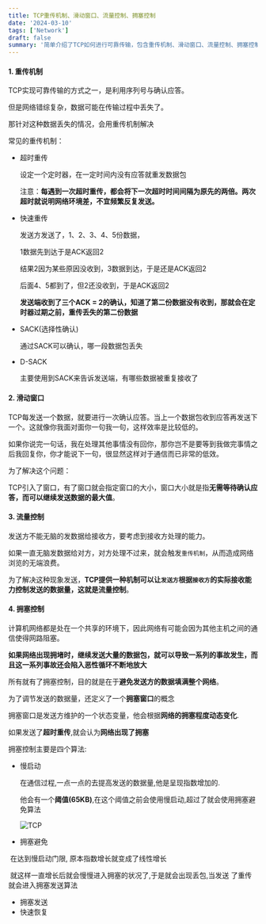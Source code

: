 ```yaml
---
title: TCP重传机制、滑动窗口、流量控制、拥塞控制
date: '2024-03-10'
tags: ['Network']
draft: false
summary: '简单介绍了TCP如何进行可靠传输，包含重传机制、滑动窗口、流量控制、拥塞控制等'
---
```


<TOCInline toc={props.toc} exclude="Introduction" />

#### 1. 重传机制

TCP实现可靠传输的方式之一，是利用序列号与确认应答。

但是网络错综复杂，数据可能在传输过程中丢失了。

那针对这种数据丢失的情况，会用重传机制解决

常见的重传机制：

- 超时重传

  设定一个定时器，在一定时间内没有应答就重发数据包

  注意：**每遇到一次超时重传，都会将下一次超时时间间隔为原先的两倍。两次超时就说明网络环境差，不宜频繁反复发送。**

- 快速重传

  发送方发送了，1、2、3、4、5份数据，

  1数据先到达于是ACK返回2

  结果2因为某些原因没收到，3数据到达，于是还是ACK返回2

  后面4、5都到了，但2还没收到，于是ACK返回2

  **发送端收到了三个ACK = 2的确认，知道了第二份数据没有收到，那就会在定时器过期之前，重传丢失的第二份数据**

- SACK(选择性确认)

  通过SACK可以确认，哪一段数据包丢失

- D-SACK

  主要使用到SACK来告诉发送端，有哪些数据被重复接收了

#### 2. 滑动窗口

TCP每发送一个数据，就要进行一次确认应答。当上一个数据包收到应答再发送下一个。这就像你我面对面你一句我一句，这样效率是比较低的。

如果你说完一句话，我在处理其他事情没有回你，那你岂不是要等到我做完事情之后我回复你，你才能说下一句，很显然这样对于通信而已非常的低效。

为了解决这个问题：

​	TCP引入了窗口，有了窗口就会指定窗口的大小，窗口大小就是指**无需等待确认应答，而可以继续发送数据的最大值**。

#### 3. 流量控制

发送方不能无脑的发数据给接收方，要考虑到接收方处理的能力。

如果一直无脑发数据给对方，对方处理不过来，就会触发`重传机制`，从而造成网络浏览的无端浪费。

为了解决这种现象发送，**TCP提供一种机制可以让`发送方`根据`接收方`的实际接收能力控制发送的数据量，这就是流量控制**。

#### 4. 拥塞控制

计算机网络都是处在一个共享的环境下，因此网络有可能会因为其他主机之间的通信使得网路阻塞。

**如果网络出现拥堵时，继续发送大量的数据包，就可以导致一系列的事故发生，而且这一系列事故还会陷入恶性循环不断地放大**

所有就有了拥塞控制，目的就是在于**避免发送方的数据填满整个网络**。

为了调节发送的数据量，还定义了一个**拥塞窗口**的概念

拥塞窗口是发送方维护的一个状态变量，他会根据**网络的拥塞程度动态变化**.

如果发送了**超时重传**,就会认为**网络出现了拥塞**

拥塞控制主要是四个算法:

- 慢启动

  在通信过程,一点一点的去提高发送的数据量,他是呈现指数增加的.

  他会有一个**阈值(65KB)**,在这个阈值之前会使用慢启动,超过了就会使用拥塞避免算法

  ![TCP](/static/images/TCP.png)

- 拥塞避免

​		在达到慢启动门限, 原本指数增长就变成了线性增长

​		就这样一直增长后就会慢慢进入拥塞的状况了,于是就会出现丢包,当发送		了重传就会进入拥塞发送算法

- 拥塞发送
- 快速恢复